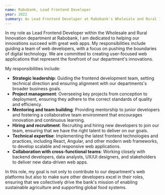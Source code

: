 ```yaml
---
name: Rabobank, Lead Frontend Developer
year: 2022
summary: As Lead Frontend Developer at Rabobank's Wholesale and Rural Innovation department, I guide a team in developing innovative web apps, focusing on user-centric design and cross-functional collaboration for sustainable agriculture initiatives.
---
```


In my role as Lead Frontend Developer within the Wholesale and Rural Innovation department at Rabobank, I am dedicated to helping our innovations succeed with great web apps. My responsibilities include guiding a team of web developers, with a focus on pushing the boundaries of digital technology. We are committed to creating user-focused web applications that represent the forefront of our department's innovations.

My responsibilities include:

- **Strategic leadership**: Guiding the frontend development team, setting technical direction and ensuring alignment with our departments's broader business goals.
- **Project management**: Overseeing key projects from conception to deployment, ensuring they adhere to the correct standards of quality and efficiency.
- **Mentoring and team building**: Providing mentorship to junior developers and fostering a collaborative team environment that encourages innovation and continuous learning.
- **Hiring and recruitment**: Recruiting and hiring new developers to join our team, ensuring that we have the right talent to deliver on our goals.
- **Technical expertise**: Implementing the latest frontend technologies and practices, including React, Angular, and other modern web frameworks, to develop scalable and responsive web applications.
- **Collaboration with cross-functional teams**: Working closely with backend developers, data analysts, UX/UI designers, and stakeholders to deliver new data-driven web apps.

In this role, my goal is not only to contribute to our department's web platforms but also to make sure other developers excel in their roles, ensuring that we collectively drive the bank's mission of enabling sustainable agriculture and supporting global food systems.
